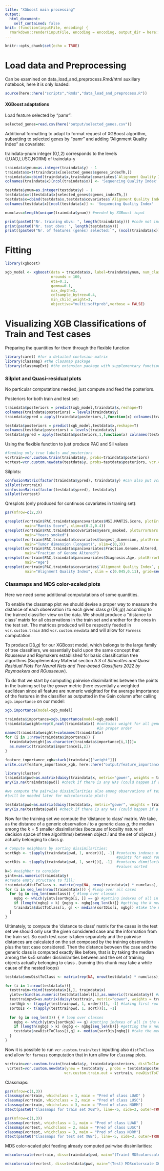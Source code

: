 ```yaml
---
title: "XGboost main processing"
output:
  html_document:
    self_contained: false
knit: (function(inputFile, encoding) {
  rmarkdown::render(inputFile, encoding = encoding, output_dir = here::here("output/"))})
---
```


```r
knitr::opts_chunk$set(echo = TRUE)
```

# Load data and Preprocessing

Can be examined on data_load_and_preprocess.Rmd/html auxillary notebook, here it is only loaded:

```r
source(here::here("scripts","Rmds","data_load_and_preprocess.R"))
```

#### XGBoost adaptations

Load feature selected by "pamr":

```r
selected_genes=read.csv(here("output/selected_genes.csv"))
```

Additional formatting to adapt to format request of XGBoost algorithm, subsetting to selected genes by "pamr" and adding "Alignment Quality Index" as covariate:

traindata-ynum integer (0,1,2) corresponds to the levels (LUAD,LUSC,NORM) of traindata-y

```r
traindata$ynum=as.integer(traindata$y) - 1
traindata$x=t(traindata$x[selected_genes$sgenes_indexTh,])
traindata$x=cbind(traindata$x,traindata$covariates$`Alignment Quality Index`) #add AQI to index
colnames(traindata$x)[ncol(traindata$x)] <- 'Sequencing Quality Index'

testdata$ynum=as.integer(testdata$y) - 1
testdata$x=t(testdata$x[selected_genes$sgenes_indexTh,])
testdata$x=cbind(testdata$x,testdata$covariates$`Alignment Quality Index`) #add AQI to index
colnames(testdata$x)[ncol(testdata$x)] <- 'Sequencing Quality Index'

numclass=length(unique(traindata$ynum)) #needed by XGBoost input
```

```r
print(paste0("Nr. training obvs: ", length(traindata$y))) #code not included in output
print(paste0("Nr. test obvs: ", length(testdata$y)))
print((paste0("Nr. of features (genes) selected: ", (ncol(traindata$x)))))
```


# Fitting

```r
library(xgboost)

xgb_model <- xgboost(data = traindata$x, label=traindata$ynum, num_class=numclass,
                     nrounds = 100, 
                     eta=0.1,
                     gamma=0.1,
                     max_depth=3,
                     colsample_bytree=0.4,
                     min_child_weight=3,
                     objective="multi:softprob",verbose = FALSE)
```

# Visualizing XGB Classifications of Train and Test cases

Preparing the quantities for them through the flexible function \texttt{vcr.custom.*}

```r
library(caret) #for a detailed confusion matrix
library(classmap) #the classmap package
library(classmapExt) #the extension package with supplementary functions
```

### Silplot and Quasi-residual plots

No particular computations needed, just compute and feed the posteriors.

Posteriors for both train and test set:

```r
traindata$posteriors = predict(xgb_model,traindata$x,reshape=T)
colnames(traindata$posteriors) = levels(traindata$y)
traindata$ypred = apply(traindata$posteriors,1,function(x) colnames(traindata$posteriors)[which.max(x)])

testdata$posteriors = predict(xgb_model,testdata$x,reshape=T)
colnames(testdata$posteriors) = levels(traindata$y)
testdata$ypred = apply(testdata$posteriors,1,function(x) colnames(testdata$posteriors)[which.max(x)])
```

Using the flexible function to just produce PAC and Sil values

```r
#feeding only true labels and posteriors
vcrtrain=vcr.custom.train(traindata$y, probs=traindata$posteriors) 
vcrtest=vcr.custom.newdata(testdata$y, probs=testdata$posteriors, vcr.custom.train.out=vcrtrain)
```

Silplots:

```r
confusionMatrix(factor(traindata$ypred), traindata$y) #can also put vcrtrain$ypred
silplot(vcrtrain)
confusionMatrix(factor(testdata$ypred), testdata$y)
silplot(vcrtest)
```

Qresplots (only produced for continuos covariates in traning set):

```r

par(mfrow=c(2,3))

qresplot(vcrtrain$PAC,traindata$pancovariates$MSI.MANTIS.Score, plotErrorBars = TRUE, 
         main="Mantis Score", xlim=c(0.2,0.4))
qresplot(vcrtrain$PAC,traindata$covariates$years_smoked, plotErrorBars = TRUE, 
         main="Years smoked")
qresplot(vcrtrain$PAC,traindata$covariates$longest_dimension, plotErrorBars = TRUE, 
         main="Tumor dimension (longest)", xlim=c(0,3))
qresplot(vcrtrain$PAC,traindata$pancovariates$Fraction.Genome.Altered, plotErrorBars = TRUE, 
         main="Fraction of Genome Altered")
qresplot(vcrtrain$PAC,traindata$pancovariates$Diagnosis.Age, plotErrorBars = TRUE, 
         main="Age")
qresplot(vcrtrain$PAC,traindata$covariates$`Alignment Quality Index`, plotErrorBars = TRUE,
         main="Alignment Quality Index", xlim = c(0.045,0.11), grid=seq(0.04, 0.11, length.out=10))

```

### Classmaps and MDS color-scaled plots

Here we need some additional compututations of some quantities.

To enable the classmap plot we should devise a proper way to measure the distance of each observation $i$ to each given class $g$ (D($i$,$g$)) according to the trained classifier view on the data. We should produce a "distance to class' matrix for all observations in the train set and another for the ones in the test set. The matrices produced will be respectly feeded in `vcr.custom.train` and `vcr.custom.newdata` and will allow for `Farness` computation.

To produce D($i$,$g$) for our XGBoost model, which belongs to the large family of tree classifiers, we essentially build upon the same concept that Rousseuw and Raymakers established for basic classification tree algorithms (Supplementary Material section A.3 of *Silhouttes and Quasi Residual Plots For Neural Nets and Tree-based Classifiers 2022 by Raymaekers and ROusseeuw*).

To do that we start by computing pairwise dissimilarities between the points in the training set by the *gower* metric (here essentially a weighted euclidean since all feature are numeric weighted for the average importance of the features in the classifier as outputted in the Gain column after calling `xgb.importance` on our model:

```r
xgb.importance(model=xgb_model)

traindata$importance=xgb.importance(model=xgb_model)
traindata$weight=rep(0,ncol(traindata$x)) #contains weight for all genes 
                                          #in proper order
names(traindata$weight)=colnames(traindata$x)
for (i in 1:nrow(traindata$importance)) {
  traindata$weight[as.character(traindata$importance[i,1])]=
  as.numeric(traindata$importance[i,2])
}

feature_importance_xgb=stack(traindata[["weight"]])
write.csv(feature_importance_xgb, here::here("output/feature_importance_xgb.csv"), row.names = FALSE)
```

```r
library(cluster)
traindata$pwd=as.matrix(daisy(traindata$x, metric="gower", weights = traindata$weight))
any(is.na(traindata$pwd)) #check if there is any NAs (could happen if a weight is exactly zero)

#we compute the pairwise dissimilarities also among observations of test: 
#(will be needed later for mdscolorscale plot:)

testdata$pwd=as.matrix(daisy(testdata$x, metric="gower", weights = traindata$weight))
any(is.na(testdata$pwd)) #check if there is any NAs (could happen if a weight is exactly zero)
```

Now for the training set we compute the 'distance to class' matrix. We take, as the distance of a generic observation $i$ to a generic class $g$, the median among the $k=5$ smaller dissimilarities (because of locality nature of decision space of tree algorithms) between object $i$ and the set of objects $j$ actually belonging to class $g$.

```r
# Compute neighbors by sorting dissimilarities:
sortNgb <- t(apply(traindata$pwd, 1, order))[, -1] #contains indexes of nearest 
                                                   #points for each row 
sortDis <- t(apply(traindata$pwd, 1, sort))[, -1]  #contains dimmilarieties  
                                                   #values sorted
k=5 #neighbor to consider
yintv=as.numeric(traindata$y)
#create empty structure to fill:
traindata$distToClass <- matrix(rep(NA, nrow(traindata$x) * numclass), ncol = numclass) 
for (i in seq_len(nrow(traindata$x))) { #loop over all cases
  for (g in seq_len(numclass)) { #loop over classes
    ngbg <- which(yintv[sortNgb[i, ]] == g) #getting indexes of all in the same class
    if (length(ngbg) > k) {ngbg <- ngbg[seq_len(k)]} #getting the k nearer
    traindata$distToClass[i, g] <- median(sortDis[i, ngbg]) #take the median of the k nearer
  }
}
```

Ultimately, to compute the 'distance to class' matrix for the cases in the test set we should only use the given considered case and the information from the train set. So each test case \eqn{t} is taken separately and the pairwise distances are calculated on the set composed by the training observation plus the test case considered. Then the distance between the \eqn{t} case and the generic class \eqn{g} is computed exactly like before, that is by taking the median among the k=5 smaller dissimilarities between \eqn{t} and the set of training objects \eqn{j} actually belonging to class \eqn{g}. (running this chunk may take a while cause of the nested loops)

```r

testdata$newDistToClass <- matrix(rep(NA, nrow(testdata$x) * numclass), ncol = numclass)

for (i in 1:nrow(testdata$x)){
  testtrain=rbind(testdata$x[i,], traindata$x)
  yintv=rbind(as.numeric(testdata$label)[i],as.numeric(traindata$y)) #add also true int label of   test for structure consistencies (anyway after will be not considered)
  testtrainpwd=as.matrix(daisy(testtrain, metric="gower", weights = traindata$weight))
  sortNgb <- t(apply(testtrainpwd, 1, order))[1, -1] #taking first row we take the i test obvs
  sortDis <- t(apply(testtrainpwd, 1, sort))[1, -1] 
  
  for (g in seq_len(3)) { # loop over classes
    ngbg <- which(yintv[sortNgb] == g) #getting indexes of all in the considered
    if (length(ngbg) > k) {ngbg <- ngbg[seq_len(k)]} #getting the k nearer
    testdata$newDistToClass[i,g] <- median(sortDis[ngbg]) #take the median of the k nearer
  }
}
```

Now it is possible to run `vcr.custom.train/test` inputting also `distToClass` and allow for `farness` computation that in turn allow for `classmap` plots.

```r
vcrtrain=vcr.custom.train(traindata$y, traindata$posteriors, distToClasses = traindata$distToClass)
 vcrtest=vcr.custom.newdata(ynew = testdata$y , probs = testdata$posteriors , 
                           vcr.custom.train.out = vcrtrain, newDistToClasses = testdata$newDistToClass)
```

Classmaps:

```r
par(mfrow=c(1,3))
classmap(vcrtrain, whichclass = 1, main = "Pred of class LUAD" )
classmap(vcrtrain, whichclass = 2, main = "Pred of class LUSC")
classmap(vcrtrain, whichclass = 3, main = "Pred of class NORM")
mtext(paste0("Classmaps for train set XGB"), line=-5, side=3, outer=TRUE, cex=1)
```

```r
par(mfrow=c(1,3))
classmap(vcrtest, whichclass = 1, main = "Pred of class LUAD" )
classmap(vcrtest, whichclass = 2, main = "Pred of class LUSC")
classmap(vcrtest, whichclass = 3, main = "Pred of class NORM")
mtext(paste0("Classmaps for test set XGB"), line=-5, side=3, outer=TRUE, cex=1)
```

MDS color-scaled plot feeding already computed pairwise dissimilarities:

```r
mdscolorscale(vcrtrain, diss=traindata$pwd, main="(Train) MDScolorscale XGB")
```

```r
mdscolorscale(vcrtest, diss=testdata$pwd, main="(Test) MDScolorscale XGB")
```

